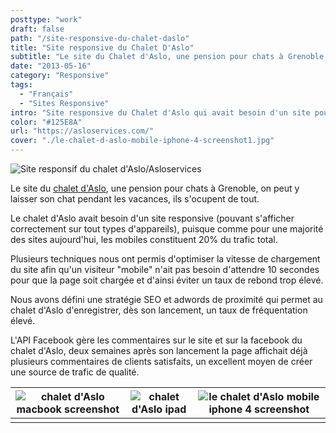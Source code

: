 ```yaml
---
posttype: "work"
draft: false
path: "/site-responsive-du-chalet-daslo"
title: "Site responsive du Chalet D'Aslo"
subtitle: "Le site du Chalet d'Aslo, une pension pour chats à Grenoble, on peut y laisser son chat pendant les vacances, ils s'ocupent de tout."
date: "2013-05-16"
category: "Responsive"
tags: 
  - "Français"
  - "Sites Responsive"
intro: "Site responsive du Chalet d'Aslo qui avait besoin d'un site pouvant s'afficher correctement sur les appareils mobiles qui représentent 1/4 des visiteurs."
color: "#125E8A"
url: "https://asloservices.com/"
cover: "./le-chalet-d-aslo-mobile-iphone-4-screenshot1.jpg"
---
```


![Site responsif du chalet d'Aslo/Asloservices](./2013-05-16---site-responsive-du-chalet-daslo/asloservices.jpg)

Le site du [chalet d'Aslo](https://asloservices.com/), une pension pour chats à Grenoble, on peut y laisser son chat pendant les vacances, ils s'ocupent de tout.

Le chalet d'Aslo avait besoin d'un site responsive (pouvant s'afficher correctement sur tout types d'appareils), puisque comme pour une majorité des sites aujourd'hui, les mobiles constituent 20% du trafic total.

Plusieurs techniques nous ont permis d'optimiser la vitesse de chargement du site afin qu'un visiteur "mobile" n'ait pas besoin d'attendre 10 secondes pour que la page soit chargée et d'ainsi éviter un taux de rebond trop élevé.

Nous avons défini une stratégie SEO et adwords de proximité qui permet au chalet d'Aslo d'enregistrer, dès son lancement, un taux de fréquentation élevé.

L'API Facebook gère les commentaires sur le site et sur la facebook du chalet d'Aslo, deux semaines après son lancement la page affichait déjà plusieurs commentaires de clients satisfaits, un excellent moyen de créer une source de trafic de qualité.

| ![chalet d'Aslo macbook screenshot](./2013-05-16---site-responsive-du-chalet-daslo/chalet-aslo-macbook-screenshot.jpg) | ![chalet d'Aslo ipad](./2013-05-16---site-responsive-du-chalet-daslo/chalet-d-aslo-ipad.jpg) | ![le chalet d'Aslo mobile iphone 4 screenshot](./2013-05-16---site-responsive-du-chalet-daslo/le-chalet-d-aslo-mobile-iphone-4-screenshot.jpg) |
| ------------------------------------------------------------ | ------------------------------------------------------------ | ------------------------------------------------------------ |
|                                                              |                                                              |                                                              |





